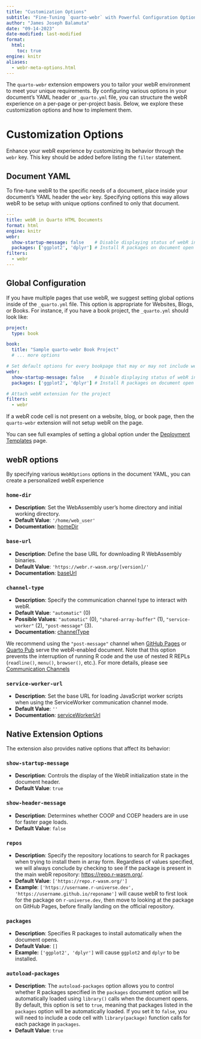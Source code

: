 ```yaml
---
title: "Customization Options"
subtitle: "Fine-Tuning `quarto-webr` with Powerful Configuration Options"
author: "James Joseph Balamuta"
date: "09-14-2023"
date-modified: last-modified
format: 
  html:
    toc: true
engine: knitr
aliases:
  - webr-meta-options.html
---
```


The `quarto-webr` extension empowers you to tailor your webR environment to meet your unique requirements. By configuring various options in your document's YAML header or `_quarto.yml` file, you can structure the webR experience on a per-page or per-project basis. Below, we explore these customization options and how to implement them.

# Customization Options

Enhance your webR experience by customizing its behavior through the `webr` key. This key should be added before listing the `filter` statement.

## Document YAML

To fine-tune webR to the specific needs of a document, place inside your document's YAML header the `webr` key. Specifying options this way allows webR to be setup with unique options confined to only that document.

```yaml
---
title: webR in Quarto HTML Documents
format: html
engine: knitr
webr: 
  show-startup-message: false    # Disable displaying status of webR initialization
  packages: ['ggplot2', 'dplyr'] # Install R packages on document open
filters:
  - webr
---
```

## Global Configuration

If you have multiple pages that use webR, we suggest setting global options inside of the `_quarto.yml` file. This option is appropriate for Websites, Blogs, or Books. For instance, if you have a book project, the `_quarto.yml` should look like: 

```yaml
project:
  type: book

book:
  title: "Sample quarto-webr Book Project"
  # ... more options

# Set default options for every bookpage that may or may not include webR.
webr: 
  show-startup-message: false    # Disable displaying status of webR initialization
  packages: ['ggplot2', 'dplyr'] # Install R packages on document open

# Attach webR extension for the project
filters:
  - webr
```

:::{.callout-note}
If a webR code cell is not present on a website, blog, or book page, then the `quarto-webr` extension will not setup webR on the page. 
:::

You can see full examples of setting a global option under the [Deployment Templates](qwebr-deployment-templates.qmd) page.

## webR options

By specifying various `WebROptions` options in the document YAML, you can create a personalized webR experience

### `home-dir`

- **Description**: Set the WebAssembly user's home directory and initial working directory.
- **Default Value**: `'/home/web_user'`
- **Documentation**: [homeDir](https://docs.r-wasm.org/webr/latest/api/js/interfaces/WebR.WebROptions.html#homedir)

### `base-url`

- **Description**: Define the base URL for downloading R WebAssembly binaries.
- **Default Value**: `'https://webr.r-wasm.org/[version]/'`
- **Documentation**: [baseUrl](https://docs.r-wasm.org/webr/latest/api/js/interfaces/WebR.WebROptions.html#baseurl)

### `channel-type`

- **Description**: Specify the communication channel type to interact with webR.
- **Default Value**: `"automatic"` (0)
- **Possible Values**: `"automatic"` (0), `"shared-array-buffer"` (1), `"service-worker"` (2), `"post-message"` (3).
- **Documentation**: [channelType](https://docs.r-wasm.org/webr/latest/api/js/interfaces/WebR.WebROptions.html#channeltype)

:::callout-note
We recommend using the `"post-message"` channel when [GitHub Pages](https://pages.github.com/) or [Quarto Pub](https://quartopub.com/) serve the webR-enabled document. Note that this option prevents the interruption of running R code and the use of nested R REPLs (`readline()`, `menu()`, `browser()`, etc.).
For more details, please see [Communication Channels](qwebr-communication-channels.qmd#sec-post-message)
:::

### `service-worker-url`

- **Description**: Set the base URL for loading JavaScript worker scripts when using the ServiceWorker communication channel mode.
- **Default Value**: `''`
- **Documentation**: [serviceWorkerUrl](https://docs.r-wasm.org/webr/latest/api/js/interfaces/WebR.WebROptions.html#serviceworkerurl)


## Native Extension Options

The extension also provides native options that affect its behavior:

### `show-startup-message`

- **Description**: Controls the display of the WebR initialization state in the document header.
- **Default Value**: `true`

### `show-header-message`

- **Description**: Determines whether COOP and COEP headers are in use for faster page loads.
- **Default Value**: `false`

### `repos`

- **Description**: Specify the repository locations to search for R packages when trying to install them in array form. Regardless of values specified, we will always conclude by checking to see if the package is present in the main webR repository: <https://repo.r-wasm.org/>.
- **Default Value**: `['https://repo.r-wasm.org/']`
- **Example**: `['https://username.r-universe.dev', 'https://username.github.io/reponame']` will cause webR to first look for the package on `r-universe.dev`, then move to looking at the package on GitHub Pages, before finally landing on the official repository.


### `packages`

- **Description**: Specifies R packages to install automatically when the document opens.
- **Default Value**: `[]`
- **Example:** `['ggplot2', 'dplyr']` will cause `ggplot2` and `dplyr` to be installed.

### `autoload-packages`

- **Description**: The `autoload-packages` option allows you to control whether R packages specified in the `packages` document option will be automatically loaded using `library()` calls when the document opens. By default, this option is set to `true`, meaning that packages listed in the `packages` option will be automatically loaded. If you set it to `false`, you will need to include a code cell with `library(package)` function calls for each package in `packages`.
- **Default Value**: `true`


